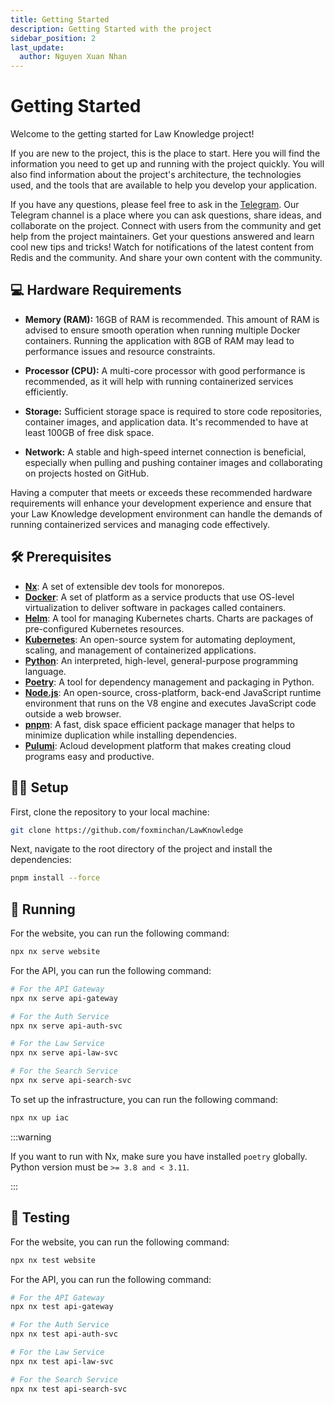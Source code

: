 ```yaml
---
title: Getting Started
description: Getting Started with the project
sidebar_position: 2
last_update:
  author: Nguyen Xuan Nhan
---
```


# Getting Started

<p align="justify">

Welcome to the getting started for Law Knowledge project!

If you are new to the project, this is the place to start. Here you will find the information you need to get up and running with the project quickly. You will also find information about the project's architecture, the technologies used, and the tools that are available to help you develop your application.

If you have any questions, please feel free to ask in the [Telegram](https://discord.gg/3qfQ8fz). Our Telegram channel is a place where you can ask questions, share ideas, and collaborate on the project. Connect with users from the community and get help from the project maintainers. Get your questions answered and learn cool new tips and tricks! Watch for notifications of the latest content from Redis and the community. And share your own content with the community.

</p>

## 💻 Hardware Requirements

<p align="justify">

- **Memory (RAM):** 16GB of RAM is recommended. This amount of RAM is advised to ensure smooth operation when running multiple Docker containers. Running the application with 8GB of RAM may lead to performance issues and resource constraints.

- **Processor (CPU):** A multi-core processor with good performance is recommended, as it will help with running containerized services efficiently.

- **Storage:** Sufficient storage space is required to store code repositories, container images, and application data. It's recommended to have at least 100GB of free disk space.

- **Network:** A stable and high-speed internet connection is beneficial, especially when pulling and pushing container images and collaborating on projects hosted on GitHub.

Having a computer that meets or exceeds these recommended hardware requirements will enhance your development experience and ensure that your Law Knowledge development environment can handle the demands of running containerized services and managing code effectively.

</p>

## 🛠️ Prerequisites

<p align="justify">

- [**Nx**](https://nx.dev/): A set of extensible dev tools for monorepos.
- [**Docker**](https://www.docker.com/): A set of platform as a service products that use OS-level virtualization to deliver software in packages called containers.
- [**Helm**](https://helm.sh/): A tool for managing Kubernetes charts. Charts are packages of pre-configured Kubernetes resources.
- [**Kubernetes**](https://kubernetes.io/): An open-source system for automating deployment, scaling, and management of containerized applications.
- [**Python**](https://www.python.org/): An interpreted, high-level, general-purpose programming language.
- [**Poetry**](https://python-poetry.org/): A tool for dependency management and packaging in Python.
- [**Node.js**](https://nodejs.org/): An open-source, cross-platform, back-end JavaScript runtime environment that runs on the V8 engine and executes JavaScript code outside a web browser.
- [**pnpm**](https://pnpm.io/): A fast, disk space efficient package manager that helps to minimize duplication while installing dependencies.
- [**Pulumi**](https://www.pulumi.com/): Acloud development platform that makes creating cloud programs easy and productive.

</p>

## 🧑‍💻 Setup

First, clone the repository to your local machine:

```bash
git clone https://github.com/foxminchan/LawKnowledge
```

Next, navigate to the root directory of the project and install the dependencies:

```bash
pnpm install --force
```

## 🚀 Running

For the website, you can run the following command:

```bash
npx nx serve website
```

For the API, you can run the following command:

```bash
# For the API Gateway
npx nx serve api-gateway

# For the Auth Service
npx nx serve api-auth-svc

# For the Law Service
npx nx serve api-law-svc

# For the Search Service
npx nx serve api-search-svc
```

To set up the infrastructure, you can run the following command:

```bash
npx nx up iac
```

:::warning

If you want to run with Nx, make sure you have installed `poetry` globally. Python version must be `>= 3.8 and < 3.11`.

:::

## 🧪 Testing

For the website, you can run the following command:

```bash
npx nx test website
```

For the API, you can run the following command:

```bash
# For the API Gateway
npx nx test api-gateway

# For the Auth Service
npx nx test api-auth-svc

# For the Law Service
npx nx test api-law-svc

# For the Search Service
npx nx test api-search-svc
```
